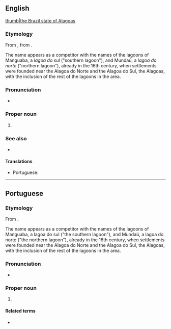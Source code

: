 {{also|Alagoa}}
==English==
[[file:Brazil State Alagoas.svg|thumb|the Brazil state of Alagoas]]

===Etymology===
From {{bor|en|pt|Alagoas}}, from {{m|pt|alagoas||lakes}}.

The name appears as a competitor with the names of the lagoons of Manguaba, a ''lagoa do sul'' ("southern lagoon"), and Mundaú, a ''lagoa do norte'' ("northern lagoon"), already in the 16th century, when settlements were founded near the Alagoa do Norte and the Alagoa do Sul, the Alagoas, with the inclusion of the rest of the lagoons in the area.

===Pronunciation===
* {{IPA|/ˌæləˈɡəʊəs/|/ˌɑːləˈɡəʊəs/|/ˌɑːlɑːˈɡəʊɑːs/|lang=en}}

===Proper noun===
{{en-proper noun}}

# {{place:Brazil/state|en|capital=Maceió|region=Northeast Region}}

===See also===
* {{projectlink|pedia}}

====Translations====
{{trans-top|state in north-eastern Brazil}}
* Portuguese: {{t+|pt|Alagoas}}
{{trans-mid}}
{{trans-bottom}}

----

==Portuguese==
===Etymology===
From {{m|pt|alagoas||lakes}}.

The name appears as a competitor with the names of the lagoons of Manguaba, a lagoa do sul ("the southern lagoon"), and Mundaú, a lagoa do norte ("the northern lagoon"), already in the 16th century, when settlements were founded near the Alagoa do Norte and the Alagoa do Sul, the Alagoas, with the inclusion of the rest of the lagoons in the area.

===Pronunciation===
* {{a|Brazil}} {{IPA|/ˌa.la.ˈɡo.ɐs/|lang=pt}}

===Proper noun===
{{pt-proper noun|m|g2=f-p}}

# {{place|pt|state|macroregion/pt:Northeast Region|c/pt:Brazil|capital=pt:Maceió}}
#: {{syn|pt|AL}} {{gloss|abbreviation}}

====Related terms====
* {{l|pt|alagoano}} {{gloss|[[demonym]]}}